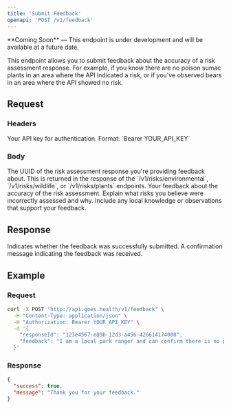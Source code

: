 ```yaml
---
title: 'Submit Feedback'
openapi: 'POST /v1/feedback'
---
```


<Note type="warning">
  **Coming Soon** — This endpoint is under development and will be available at a future date.
</Note>

This endpoint allows you to submit feedback about the accuracy of a risk assessment response. For example, if you know there are no poison sumac plants in an area where the API indicated a risk, or if you've observed bears in an area where the API showed no risk.

## Request

### Headers

<ParamField header="Authorization" type="string" required>
  Your API key for authentication. Format: `Bearer YOUR_API_KEY`
</ParamField>

### Body

<ParamField body="responseId" type="string" required>
  The UUID of the risk assessment response you're providing feedback about. This is returned in the response of the `/v1/risks/environmental`, `/v1/risks/wildlife`, or `/v1/risks/plants` endpoints.
</ParamField>

<ParamField body="feedback" type="string" required>
  Your feedback about the accuracy of the risk assessment. Explain what risks you believe were incorrectly assessed and why. Include any local knowledge or observations that support your feedback.
</ParamField>

## Response

<ResponseField name="success" type="boolean">
  Indicates whether the feedback was successfully submitted.
</ResponseField>

<ResponseField name="message" type="string">
  A confirmation message indicating the feedback was received.
</ResponseField>

## Example

### Request

```bash
curl -X POST "http://api.goes.health/v1/feedback" \
  -H "Content-Type: application/json" \
  -H "Authorization: Bearer YOUR_API_KEY" \
  -d '{
    "responseId": "123e4567-e89b-12d3-a456-426614174000",
    "feedback": "I am a local park ranger and can confirm there is no poison sumac in this area. The nearest occurrence is over 50 miles away in a different ecosystem."
  }'
```

### Response

```json
{
  "success": true,
  "message": "Thank you for your feedback."
}
``` 